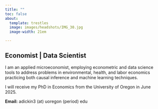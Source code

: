 ```yaml
---
title: ""
toc: false
about:
  template: trestles
  image: images/headshots/IMG_30.jpg
  image-width: 21em

---
```



## Economist  | Data Scientist 

I am an applied microeconomist, employing econometric and data science tools to address problems in environmental, health, and labor economics practicing both causal inference and machine learning techniques. 
<!-- When I am away from my desk, you may find me running, biking, bouldering, or spending time enjoying the outdoors. -->

I will receive my PhD in Economics from the University of [Oregon]{.note .red} in June 2025. 

<!-- [[CV](vita.qmd)] -->


<!-- [Contact](contact.qmd) -->

__Email:__ adickin3 [(at)]{.mono .l .small} uoregon [(period)]{.mono .l .small} edu




